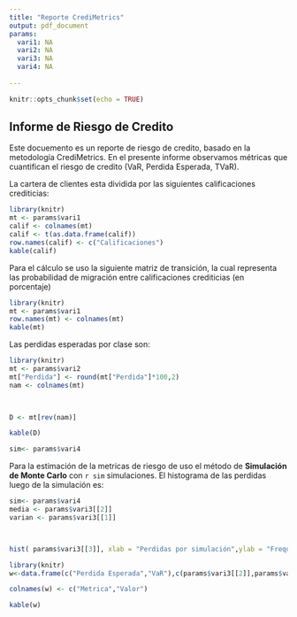 ```yaml
---
title: "Reporte CrediMetrics"
output: pdf_document
params:
  vari1: NA
  vari2: NA
  vari3: NA
  vari4: NA
  
---
```


```r
knitr::opts_chunk$set(echo = TRUE)
```

##  Informe de Riesgo de Credito

Este docuemento es un reporte de riesgo de credito, basado en la metodología CrediMetrics. En el presente informe observamos métricas que cuantifican el riesgo de credito (VaR, Perdida Esperada, TVaR).

La cartera de clientes esta dividida por las siguientes calificaciones crediticias:


```r
library(knitr)
mt <- params$vari1
calif <- colnames(mt)
calif <- t(as.data.frame(calif))
row.names(calif) <- c("Calificaciones")
kable(calif)

```


Para el cálculo se uso la siguiente matriz de transición, la cual representa las probabilidad de migración entre calificaciones crediticias (en porcentaje)



```r
library(knitr)
mt <- params$vari1
row.names(mt) <- colnames(mt)
kable(mt)

```

Las perdidas esperadas por clase son:

```r
library(knitr)
mt <- params$vari2
mt["Perdida"] <- round(mt["Perdida"]*100,2)
nam <- colnames(mt)


  
D <- mt[rev(nam)]

kable(D)

```

```r
sim<- params$vari4
```

Para la estimación de la metricas de riesgo de uso el método de **Simulación de Monte Carlo** con `r sim` simulaciones. El histograma de las perdidas luego de la simulación es:

```r

sim<- params$vari4
media <- params$vari3[[2]]
varian <- params$vari3[[1]]



hist( params$vari3[[3]], xlab = "Perdidas por simulación",ylab = "Frequecia",main = "Histograma de perdidas por simulación")
```



```r
library(knitr)
w<-data.frame(c("Perdida Esperada","VaR"),c(params$vari3[[2]],params$vari3[[1]]))

colnames(w) <- c("Metrica","Valor")

kable(w)

```

